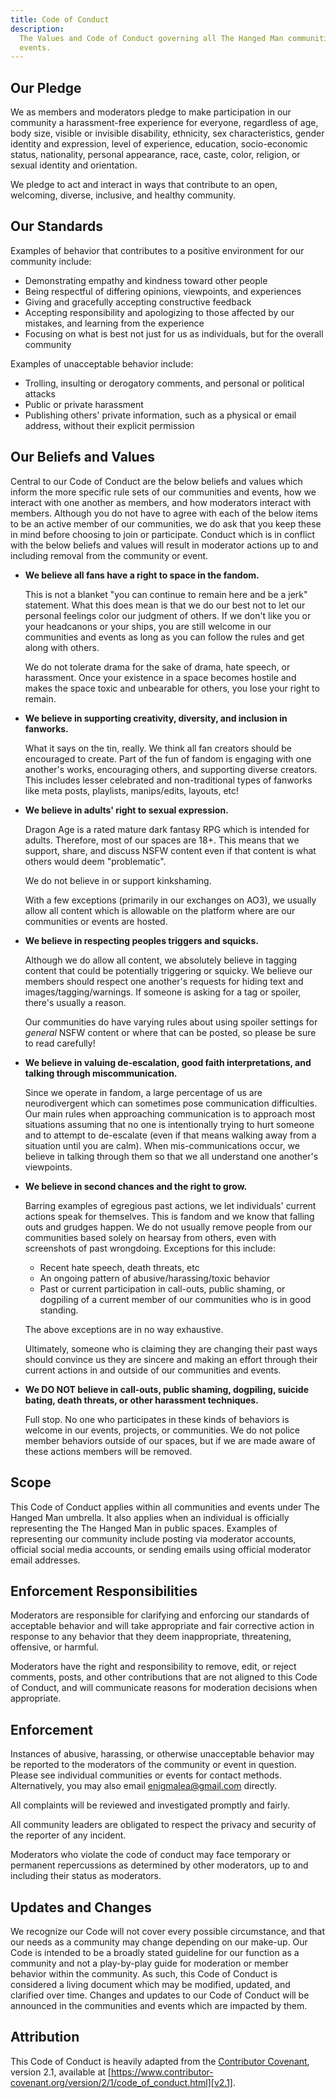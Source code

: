 ```yaml
---
title: Code of Conduct
description:
  The Values and Code of Conduct governing all The Hanged Man communities and
  events.
---
```


## Our Pledge

We as members and moderators pledge to make participation in our community a
harassment-free experience for everyone, regardless of age, body size, visible
or invisible disability, ethnicity, sex characteristics, gender identity and
expression, level of experience, education, socio-economic status, nationality,
personal appearance, race, caste, color, religion, or sexual identity and
orientation.

We pledge to act and interact in ways that contribute to an open, welcoming,
diverse, inclusive, and healthy community.

## Our Standards

Examples of behavior that contributes to a positive environment for our
community include:

- Demonstrating empathy and kindness toward other people
- Being respectful of differing opinions, viewpoints, and experiences
- Giving and gracefully accepting constructive feedback
- Accepting responsibility and apologizing to those affected by our mistakes,
  and learning from the experience
- Focusing on what is best not just for us as individuals, but for the overall
  community

Examples of unacceptable behavior include:

- Trolling, insulting or derogatory comments, and personal or political attacks
- Public or private harassment
- Publishing others' private information, such as a physical or email address,
  without their explicit permission

## Our Beliefs and Values

Central to our Code of Conduct are the below beliefs and values which inform the
more specific rule sets of our communities and events, how we interact with one
another as members, and how moderators interact with members. Although you do
not have to agree with each of the below items to be an active member of our
communities, we do ask that you keep these in mind before choosing to join or
participate. Conduct which is in conflict with the below beliefs and values will
result in moderator actions up to and including removal from the community or
event.

- **We believe all fans have a right to space in the fandom.**

  This is not a blanket "you can continue to remain here and be a jerk"
  statement. What this does mean is that we do our best not to let our personal
  feelings color our judgment of others. If we don't like you or your headcanons
  or your ships, you are still welcome in our communities and events as long as
  you can follow the rules and get along with others.

  We do not tolerate drama for the sake of drama, hate speech, or harassment.
  Once your existence in a space becomes hostile and makes the space toxic and
  unbearable for others, you lose your right to remain.

- **We believe in supporting creativity, diversity, and inclusion in fanworks.**

  What it says on the tin, really. We think all fan creators should be
  encouraged to create. Part of the fun of fandom is engaging with one another's
  works, encouraging others, and supporting diverse creators. This includes
  lesser celebrated and non-traditional types of fanworks like meta posts,
  playlists, manips/edits, layouts, etc!

- **We believe in adults' right to sexual expression.**

  Dragon Age is a rated mature dark fantasy RPG which is intended for adults.
  Therefore, most of our spaces are 18+. This means that we support, share, and
  discuss NSFW content even if that content is what others would deem
  "problematic".

  We do not believe in or support kinkshaming.

  With a few exceptions (primarily in our exchanges on AO3), we usually allow
  all content which is allowable on the platform where are our communities or
  events are hosted.

- **We believe in respecting peoples triggers and squicks.**

  Although we do allow all content, we absolutely believe in tagging content
  that could be potentially triggering or squicky. We believe our members should
  respect one another's requests for hiding text and images/tagging/warnings. If
  someone is asking for a tag or spoiler, there's usually a reason.

  Our communities do have varying rules about using spoiler settings for
  _general_ NSFW content or where that can be posted, so please be sure to read
  carefully!

- **We believe in valuing de-escalation, good faith interpretations, and talking
  through miscommunication.**

  Since we operate in fandom, a large percentage of us are neurodivergent which
  can sometimes pose communication difficulties. Our main rules when approaching
  communication is to approach most situations assuming that no one is
  intentionally trying to hurt someone and to attempt to de-escalate (even if
  that means walking away from a situation until you are calm). When
  mis-communications occur, we believe in talking through them so that we all
  understand one another's viewpoints.

- **We believe in second chances and the right to grow.**

  Barring examples of egregious past actions, we let individuals' current
  actions speak for themselves. This is fandom and we know that falling outs and
  grudges happen. We do not usually remove people from our communities based
  solely on hearsay from others, even with screenshots of past wrongdoing.
  Exceptions for this include:

  - Recent hate speech, death threats, etc
  - An ongoing pattern of abusive/harassing/toxic behavior
  - Past or current participation in call-outs, public shaming, or dogpiling of
    a current member of our communities who is in good standing.

  The above exceptions are in no way exhaustive.

  Ultimately, someone who is claiming they are changing their past ways should
  convince us they are sincere and making an effort through their current
  actions in and outside of our communities and events.

- **We DO NOT believe in call-outs, public shaming, dogpiling, suicide bating,
  death threats, or other harassment techniques.**

  Full stop. No one who participates in these kinds of behaviors is welcome in
  our events, projects, or communities. We do not police member behaviors
  outside of our spaces, but if we are made aware of these actions members will
  be removed.

## Scope

This Code of Conduct applies within all communities and events under The Hanged
Man umbrella. It also applies when an individual is officially representing the
The Hanged Man in public spaces. Examples of representing our community include
posting via moderator accounts, official social media accounts, or sending
emails using official moderator email addresses.

## Enforcement Responsibilities

Moderators are responsible for clarifying and enforcing our standards of
acceptable behavior and will take appropriate and fair corrective action in
response to any behavior that they deem inappropriate, threatening, offensive,
or harmful.

Moderators have the right and responsibility to remove, edit, or reject
comments, posts, and other contributions that are not aligned to this Code of
Conduct, and will communicate reasons for moderation decisions when appropriate.

## Enforcement

Instances of abusive, harassing, or otherwise unacceptable behavior may be
reported to the moderators of the community or event in question. Please see
individual communities or events for contact methods. Alternatively, you may
also email [enigmalea@gmail.com](mailto:enigmalea@gmail.com) directly.

All complaints will be reviewed and investigated promptly and fairly.

All community leaders are obligated to respect the privacy and security of the
reporter of any incident.

Moderators who violate the code of conduct may face temporary or permanent
repercussions as determined by other moderators, up to and including their
status as moderators.

## Updates and Changes

We recognize our Code will not cover every possible circumstance, and that our
needs as a community may change depending on our make-up. Our Code is intended
to be a broadly stated guideline for our function as a community and not a
play-by-play guide for moderation or member behavior within the community. As
such, this Code of Conduct is considered a living document which may be
modified, updated, and clarified over time. Changes and updates to our Code of
Conduct will be announced in the communities and events which are impacted by
them.

## Attribution

This Code of Conduct is heavily adapted from the [Contributor
Covenant][homepage], version 2.1, available at
[https://www.contributor-covenant.org/version/2/1/code_of_conduct.html][v2.1].

[homepage]: https://www.contributor-covenant.org
[v2.1]: https://www.contributor-covenant.org/version/2/1/code_of_conduct.html
